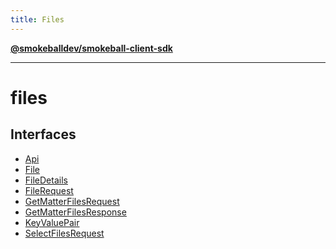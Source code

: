 ```yaml
---
title: Files
---
```

[**@smokeballdev/smokeball-client-sdk**](../../../README.md)

***

# files

## Interfaces

- [Api](interfaces/Api.md)
- [File](interfaces/File.md)
- [FileDetails](interfaces/FileDetails.md)
- [FileRequest](interfaces/FileRequest.md)
- [GetMatterFilesRequest](interfaces/GetMatterFilesRequest.md)
- [GetMatterFilesResponse](interfaces/GetMatterFilesResponse.md)
- [KeyValuePair](interfaces/KeyValuePair.md)
- [SelectFilesRequest](interfaces/SelectFilesRequest.md)
